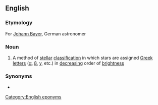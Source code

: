 ==English==

===Etymology===
For [[w:Johann Bayer|Johann Bayer]], German astronomer

===Noun===
{{en-noun|head=[[Bayer]] [[system]]|-}}

# {{lb|en|astronomy}} A method of [[stellar]] [[classification]] in which stars are assigned [[Greek]] [[letter]]s ([[α]], [[β]], [[γ]], etc.) in [[decrease|decreasing]] order of [[brightness]]

===Synonyms===
* {{l|en|Bayer designation}}

[[Category:English eponyms]]
